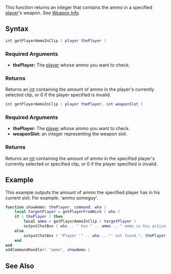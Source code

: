 
{{Server client function}}
{{Deprecated|getPedAmmoInClip|}}

This function returns an integer that contains the ammo in a specified [[/player.md|player]]'s weapon. See [[/weapon.md|Weapon Info]]

==Syntax==
<section name="Server" class="server" show="true">
<syntaxhighlight lang="lua">
int getPlayerAmmoInClip ( player thePlayer )
</syntaxhighlight>

===Required Arguments===
*'''thePlayer:''' The [[/player.md|player]] whose ammo you want to check.

===Returns===
Returns an [[/int.md|int]] containing the amount of ammo in the player's currently selected clip, or 0 if the player specified is invalid.
</section>

<section name="Client" class="client" show="true">
<syntaxhighlight lang="lua">
int getPlayerAmmoInClip ( player thePlayer, int weaponSlot )
</syntaxhighlight>

===Required Arguments===
*'''thePlayer:''' The [[/player.md|player]] whose ammo you want to check.
*'''weaponSlot:''' an integer representing the weapon slot.

===Returns===
Returns an [[/int.md|int]] containing the amount of ammo in the specified player's currently selected or specified clip, or 0 if the player specified is invalid.
</section>

==Example==
<section name="Server" class="server" show="true">
This example outputs the amount of ammo the specified player has in his current slot. For example: 'ammo someguy'.
<syntaxhighlight lang="lua">
function showAmmo( thePlayer, command, who )
	local targetPlayer = getPlayerFromNick ( who )
	if ( thePlayer ) then
		local ammo = getPlayerAmmoInClip ( targetPlayer )
		outputChatBox ( who .. " has " .. ammo .. " ammo in his active clip", thePlayer )
	else
		outputChatBox ( "Player '" .. who .. "' not found.", thePlayer )
	end
end
addCommandHandler( "ammo", showAmmo )
</syntaxhighlight>
</section>

==See Also==
{{Player functions}}
